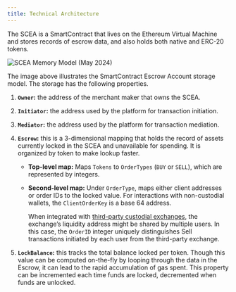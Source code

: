 ```yaml
---
title: Technical Architecture
---
```


The SCEA is a SmartContract that lives on the Ethereum Virtual Machine and stores records of escrow data, and also holds both native and ERC-20 tokens.

![SCEA Memory Model (May 2024)](https://nestcoin.notion.site/image/https%3A%2F%2Fprod-files-secure.s3.us-west-2.amazonaws.com%2Fd71729bd-3936-4a73-97f2-462207142a3e%2Fb1ec78ea-cc11-4206-a9c7-dd03b06445df%2FSCEA_(1).jpg?table=block&id=7d18383e-7729-46e5-a236-953f0d9bb166&spaceId=d71729bd-3936-4a73-97f2-462207142a3e&width=2000&userId=&cache=v2)

The image above illustrates the SmartContract Escrow Account storage model. The storage has the following properties.

1. **`Owner`:** the address of the merchant maker that owns the SCEA.

2. **`Initiator`:** the address used by the platform for transaction initiation.

3. **`Mediator`:** the address used by the platform for transaction mediation.

4. **`Escrow`:** this is a 3-dimensional mapping that holds the record of assets currently locked in the SCEA and unavailable for spending. It is organized by token to make lookup faster. 
    - **Top-level map:** Maps `Tokens` to `OrderTypes` (`BUY` or `SELL`), which are represented by integers.
    - **Second-level map:** Under `OrderType`, maps either client addresses or order IDs to the locked value. For interactions with non-custodial wallets, the `ClientOrderKey` is a base 64 address.
    
        When integrated with [third-party custodial exchanges](/advanced-topics/use-with-custodial-exchanges), the exchange’s liquidity address might be shared by multiple users. In this case, the `OrderID` integer uniquely distinguishes Sell transactions initiated by each user from the third-party exchange.
    
    
5. **`LockBalance`:** this tracks the total balance locked per token. Though this value can be computed on-the-fly by looping through the data in the Escrow, it can lead to the rapid accumulation of gas spent. This property can be incremented each time funds are locked, decremented when funds are unlocked.